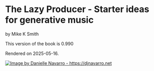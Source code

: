 # The Lazy Producer - Starter ideas for generative music {.unnumbered}

by Mike K Smith

This version of the book is 0.990

Rendered on 2025-05-16.

[![Image by Danielle Navarro - https://djnavarro.net](images/Album_Cover.png){fig-alt="Album cover for Mike K Smith's album \"The Lazy Producer\". The cover shows a generative art image created by Danielle Navarro which has two concentric circles white on indigo and black with many white slashes and whispers. The image has four quadrants. Near the centre are three V-shapes" fig-align="center"}](https://mikeksmith.bandcamp.com)
